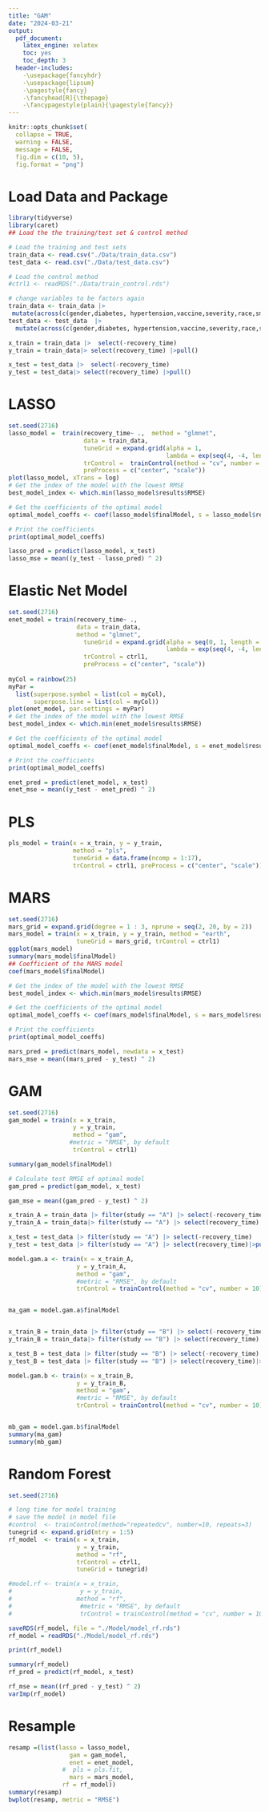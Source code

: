 ```yaml
---
title: "GAM"
date: "2024-03-21"
output: 
  pdf_document:
    latex_engine: xelatex
    toc: yes
    toc_depth: 3
  header-includes:
    -\usepackage{fancyhdr}
    -\usepackage{lipsum}
    -\pagestyle{fancy}
    -\fancyhead[R]{\thepage}
    -\fancypagestyle{plain}{\pagestyle{fancy}}
---
```

```r
knitr::opts_chunk$set(
  collapse = TRUE, 
  warning = FALSE, 
  message = FALSE,
  fig.dim = c(10, 5),
  fig.format = "png")
```

# Load Data and Package

```r
library(tidyverse)
library(caret)
## Load the the training/test set & control method

# Load the training and test sets
train_data <- read.csv("./Data/train_data.csv")
test_data <- read.csv("./Data/test_data.csv")

# Load the control method
#ctrl1 <- readRDS("./Data/train_control.rds")

# change variables to be factors again
train_data <- train_data |>
 mutate(across(c(gender,diabetes, hypertension,vaccine,severity,race,smoking), ~factor(.)))
test_data <- test_data  |>
  mutate(across(c(gender,diabetes, hypertension,vaccine,severity,race,smoking), ~factor(.)))

x_train = train_data |>  select(-recovery_time)
y_train = train_data|> select(recovery_time) |>pull()

x_test = test_data |>  select(-recovery_time)
y_test = test_data|> select(recovery_time) |>pull()


```

# LASSO

```r
set.seed(2716)
lasso_model =  train(recovery_time~ .,  method = "glmnet",
                     data = train_data,
                     tuneGrid = expand.grid(alpha = 1,
                                            lambda = exp(seq(4, -4, length = 100))),
                     trControl =  trainControl(method = "cv", number = 10) ,
                     preProcess = c("center", "scale"))
plot(lasso_model, xTrans = log)
# Get the index of the model with the lowest RMSE
best_model_index <- which.min(lasso_model$results$RMSE)

# Get the coefficients of the optimal model
optimal_model_coeffs <- coef(lasso_model$finalModel, s = lasso_model$results$lambda[best_model_index])

# Print the coefficients
print(optimal_model_coeffs)

lasso_pred = predict(lasso_model, x_test) 
lasso_mse = mean((y_test - lasso_pred) ^ 2)
```

# Elastic Net Model

```r
set.seed(2716)
enet_model = train(recovery_time~ .,
                   data = train_data,
                   method = "glmnet",
                     tuneGrid = expand.grid(alpha = seq(0, 1, length = 21),
                                            lambda = exp(seq(4, -4, length = 100))),
                     trControl = ctrl1,
                     preProcess = c("center", "scale"))
  
myCol = rainbow(25) 
myPar =
  list(superpose.symbol = list(col = myCol), 
       superpose.line = list(col = myCol))
plot(enet_model, par.settings = myPar)
# Get the index of the model with the lowest RMSE
best_model_index <- which.min(enet_model$results$RMSE)

# Get the coefficients of the optimal model
optimal_model_coeffs <- coef(enet_model$finalModel, s = enet_model$results$lambda[best_model_index])

# Print the coefficients
print(optimal_model_coeffs)

enet_pred = predict(enet_model, x_test) 
enet_mse = mean((y_test - enet_pred) ^ 2)

```

# PLS

```r
pls_model = train(x = x_train, y = y_train,
                  method = "pls",
                  tuneGrid = data.frame(ncomp = 1:17),
                  trControl = ctrl1, preProcess = c("center", "scale"))


```
# MARS

```r
set.seed(2716)
mars_grid = expand.grid(degree = 1 : 3, nprune = seq(2, 20, by = 2))
mars_model = train(x = x_train, y = y_train, method = "earth", 
                   tuneGrid = mars_grid, trControl = ctrl1)
ggplot(mars_model)
summary(mars_model$finalModel)
## Coefficient of the MARS model
coef(mars_model$finalModel)

# Get the index of the model with the lowest RMSE
best_model_index <- which.min(mars_model$results$RMSE)

# Get the coefficients of the optimal model
optimal_model_coeffs <- coef(mars_model$finalModel, s = mars_model$results$lambda[best_model_index])

# Print the coefficients
print(optimal_model_coeffs)

mars_pred = predict(mars_model, newdata = x_test) 
mars_mse = mean((mars_pred - y_test) ^ 2)

```


# GAM

```r
set.seed(2716)
gam_model = train(x = x_train,
                  y = y_train,
                  method = "gam",
                 #metric = "RMSE", by default
                  trControl = ctrl1)

summary(gam_model$finalModel)

# Calculate test RMSE of optimal model
gam_pred = predict(gam_model, x_test)

gam_mse = mean((gam_pred - y_test) ^ 2)

```



```r
x_train_A = train_data |> filter(study == "A") |> select(-recovery_time)
y_train_A = train_data|> filter(study == "A") |> select(recovery_time) |>pull()

x_test = test_data |> filter(study == "A") |> select(-recovery_time) 
y_test = test_data |> filter(study == "A") |> select(recovery_time)|>pull()

model.gam.a <- train(x = x_train_A,
                   y = y_train_A,
                   method = "gam",
                   #metric = "RMSE", by default
                   trControl = trainControl(method = "cv", number = 10))


ma_gam = model.gam.a$finalModel


x_train_B = train_data |> filter(study == "B") |> select(-recovery_time)
y_train_B = train_data|> filter(study == "B") |> select(recovery_time) |>pull()

x_test_B = test_data |> filter(study == "B") |> select(-recovery_time) 
y_test_B = test_data |> filter(study == "B") |> select(recovery_time)|>pull()

model.gam.b <- train(x = x_train_B,
                   y = y_train_B,
                   method = "gam",
                   #metric = "RMSE", by default
                   trControl = trainControl(method = "cv", number = 10))


mb_gam = model.gam.b$finalModel
summary(ma_gam)
summary(mb_gam)

```


# Random Forest

```r
set.seed(2716)

# long time for model training 
# save the model in model file
#control  <- trainControl(method="repeatedcv", number=10, repeats=3)
tunegrid <- expand.grid(mtry = 1:5)
rf_model  <- train(x = x_train,
                   y = y_train,
                   method = "rf",
                   trControl = ctrl1, 
                   tuneGrid = tunegrid)

#model.rf <- train(x = x_train,
#                   y = y_train,
#                  method = "rf",
#                   #metric = "RMSE", by default
#                   trControl = trainControl(method = "cv", number = 10))

saveRDS(rf_model, file = "./Model/model_rf.rds")
rf_model = readRDS("./Model/model_rf.rds")

print(rf_model)

summary(rf_model)
rf_pred = predict(rf_model, x_test)

rf_mse = mean((rf_pred - y_test) ^ 2)
varImp(rf_model)
```
# Resample

```r
resamp =(list(lasso = lasso_model, 
                 gam = gam_model,
                 enet = enet_model,
               #  pls = pls.fit,
                 mars = mars_model,
               rf = rf_model))
summary(resamp)
bwplot(resamp, metric = "RMSE")
```

